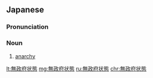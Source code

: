 {{also|無政府狀態|无政府状态}}
==Japanese==
{{ja-kanjitab|む|せい|ふ|じょう|たい}}

===Pronunciation===
{{ja-pron|むせいふ じょうたい|y=on}}

===Noun===
{{ja-noun|むせいふ じょうたい}}

# [[anarchy]] {{gloss|absence of any form of political authority or government}}

[[lt:無政府状態]]
[[mg:無政府状態]]
[[ru:無政府状態]]
[[chr:無政府状態]]